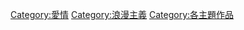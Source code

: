 {{Commonscat|Romance}}

[[Category:愛情|Category:愛情]]
[[Category:浪漫主義|Category:浪漫主義]]
[[Category:各主題作品|Category:各主題作品]]
